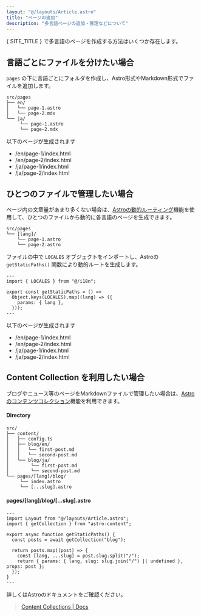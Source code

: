 ```yaml
---
layout: "@/layouts/Article.astro"
title: "ページの追加"
description: "多言語ページの追加・管理などについて"
---
```


<PageHeadline title={frontmatter.title} />

{ SITE_TITLE } で多言語のページを作成する方法はいくつか存在します。


## 言語ごとにファイルを分けたい場合

`pages` の下に言語ごとにフォルダを作成し、Astro形式やMarkdown形式でファイルを追加します。

```text
src/pages
├── en/
│   └── page-1.astro
│   └── page-2.mdx
└── ja/
     └── page-1.astro
     └── page-2.mdx
```

以下のページが生成されます

* /en/page-1/index.html
* /en/page-2/index.html
* /ja/page-1/index.html
* /ja/page-2/index.html


## ひとつのファイルで管理したい場合

ページ内の文章量があまり多くない場合は、[Astroの動的ルーティング](https://docs.astro.build/en/guides/routing/#dynamic-routes)機能を使用して、ひとつのファイルから動的に各言語のページを生成できます。

```text
src/pages
└── [lang]/
    └── page-1.astro
    └── page-2.astro
```

ファイルの中で `LOCALES` オブジェクトをインポートし、Astroの `getStaticPaths()` 関数により動的ルートを生成します。

```astro
---
import { LOCALES } from "@/i18n";

export const getStaticPaths = () =>
  Object.keys(LOCALES).map((lang) => ({
    params: { lang },
  }));
---
```

以下のページが生成されます

* /en/page-1/index.html
* /en/page-2/index.html
* /ja/page-1/index.html
* /ja/page-2/index.html

## Content Collection を利用したい場合

ブログやニュース等のページをMarkdownファイルで管理したい場合は、[Astroのコンテンツコレクション]()機能を利用できます。

#### Directory

```text
src/
├── content/
│   ├── config.ts
│   ├── blog/en/
│   │   └── first-post.md
│   │   └── second-post.md
│   └── blog/ja/
│        └── first-post.md
│        └── second-post.md
└── pages/[lang]/blog/
     └── index.astro
     └── [...slug].astro
```

#### pages/[lang]/blog/[...slug].astro

```astro
---
import Layout from "@/layouts/Article.astro";
import { getCollection } from "astro:content";

export async function getStaticPaths() {
  const posts = await getCollection("blog");

  return posts.map((post) => {
    const [lang, ...slug] = post.slug.split("/");
    return { params: { lang, slug: slug.join("/") || undefined }, props: post };
  });
}
---
```


詳しくはAstroのドキュメントをご確認ください。

> [Content Collections | Docs](https://docs.astro.build/en/guides/content-collections/)
